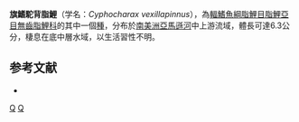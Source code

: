 {{Speciesbox 
| taxon = Cyphocharax vexillapinnus
| status = NE
| status_system = IUCN3.1
| authority = [[Vari|Vari]], 1992
| synonyms = 
}}
'''旗鰭駝背脂鯉'''（学名：''Cyphocharax vexillapinnus''），為[[輻鰭魚綱|輻鰭魚綱]][[脂鯉目|脂鯉目]][[脂鯉亞目|脂鯉亞目]][[無齒脂鯉科|無齒脂鯉科]]的其中一個[[種|種]]，分布於[[南美洲|南美洲]][[亞馬遜河|亞馬遜河]]中上游流域，體長可達6.3公分，棲息在底中層水域，以生活習性不明。

==参考文献==
{{refbegin}}
*{{FishBase_species|genus=Cyphocharax|species=vexillapinnus|year=2013|month=8}}
{{refend}}
{{Taxonbar|from=Q5583646}}

[[Category:駝背脂鯉屬|Q]]
[[Category:1992年描述的鱼类|Q]]


{{魚類小作品}}